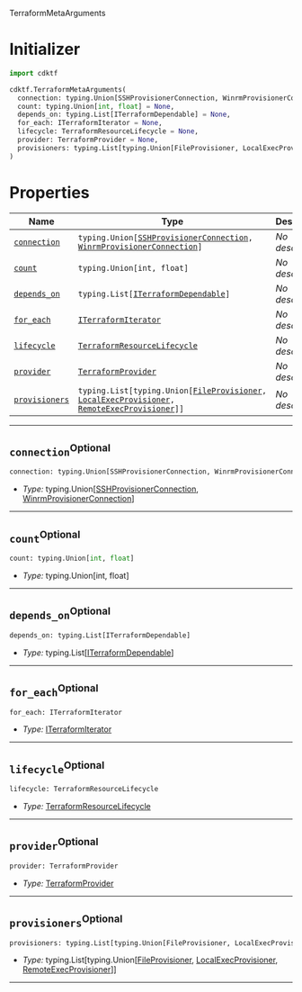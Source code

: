  TerraformMetaArguments <a name="TerraformMetaArguments" id="cdktf.TerraformMetaArguments"></a>

# Initializer <a name="Initializer" id="cdktf.TerraformMetaArguments.Initializer"></a>

```python
import cdktf

cdktf.TerraformMetaArguments(
  connection: typing.Union[SSHProvisionerConnection, WinrmProvisionerConnection] = None,
  count: typing.Union[int, float] = None,
  depends_on: typing.List[ITerraformDependable] = None,
  for_each: ITerraformIterator = None,
  lifecycle: TerraformResourceLifecycle = None,
  provider: TerraformProvider = None,
  provisioners: typing.List[typing.Union[FileProvisioner, LocalExecProvisioner, RemoteExecProvisioner]] = None
)
```

# Properties <a name="Properties" id="Properties"></a>

| **Name** | **Type** | **Description** |
| --- | --- | --- |
| <code><a href="#cdktf.TerraformMetaArguments.property.connection">connection</a></code> | <code>typing.Union[<a href="#cdktf.SSHProvisionerConnection">SSHProvisionerConnection</a>, <a href="#cdktf.WinrmProvisionerConnection">WinrmProvisionerConnection</a>]</code> | *No description.* |
| <code><a href="#cdktf.TerraformMetaArguments.property.count">count</a></code> | <code>typing.Union[int, float]</code> | *No description.* |
| <code><a href="#cdktf.TerraformMetaArguments.property.dependsOn">depends_on</a></code> | <code>typing.List[<a href="#cdktf.ITerraformDependable">ITerraformDependable</a>]</code> | *No description.* |
| <code><a href="#cdktf.TerraformMetaArguments.property.forEach">for_each</a></code> | <code><a href="#cdktf.ITerraformIterator">ITerraformIterator</a></code> | *No description.* |
| <code><a href="#cdktf.TerraformMetaArguments.property.lifecycle">lifecycle</a></code> | <code><a href="#cdktf.TerraformResourceLifecycle">TerraformResourceLifecycle</a></code> | *No description.* |
| <code><a href="#cdktf.TerraformMetaArguments.property.provider">provider</a></code> | <code><a href="#cdktf.TerraformProvider">TerraformProvider</a></code> | *No description.* |
| <code><a href="#cdktf.TerraformMetaArguments.property.provisioners">provisioners</a></code> | <code>typing.List[typing.Union[<a href="#cdktf.FileProvisioner">FileProvisioner</a>, <a href="#cdktf.LocalExecProvisioner">LocalExecProvisioner</a>, <a href="#cdktf.RemoteExecProvisioner">RemoteExecProvisioner</a>]]</code> | *No description.* |

---

## `connection`<sup>Optional</sup> <a name="connection" id="cdktf.TerraformMetaArguments.property.connection"></a>

```python
connection: typing.Union[SSHProvisionerConnection, WinrmProvisionerConnection]
```

- *Type:* typing.Union[<a href="#cdktf.SSHProvisionerConnection">SSHProvisionerConnection</a>, <a href="#cdktf.WinrmProvisionerConnection">WinrmProvisionerConnection</a>]

---

## `count`<sup>Optional</sup> <a name="count" id="cdktf.TerraformMetaArguments.property.count"></a>

```python
count: typing.Union[int, float]
```

- *Type:* typing.Union[int, float]

---

## `depends_on`<sup>Optional</sup> <a name="depends_on" id="cdktf.TerraformMetaArguments.property.dependsOn"></a>

```python
depends_on: typing.List[ITerraformDependable]
```

- *Type:* typing.List[<a href="#cdktf.ITerraformDependable">ITerraformDependable</a>]

---

## `for_each`<sup>Optional</sup> <a name="for_each" id="cdktf.TerraformMetaArguments.property.forEach"></a>

```python
for_each: ITerraformIterator
```

- *Type:* <a href="#cdktf.ITerraformIterator">ITerraformIterator</a>

---

## `lifecycle`<sup>Optional</sup> <a name="lifecycle" id="cdktf.TerraformMetaArguments.property.lifecycle"></a>

```python
lifecycle: TerraformResourceLifecycle
```

- *Type:* <a href="#cdktf.TerraformResourceLifecycle">TerraformResourceLifecycle</a>

---

## `provider`<sup>Optional</sup> <a name="provider" id="cdktf.TerraformMetaArguments.property.provider"></a>

```python
provider: TerraformProvider
```

- *Type:* <a href="#cdktf.TerraformProvider">TerraformProvider</a>

---

## `provisioners`<sup>Optional</sup> <a name="provisioners" id="cdktf.TerraformMetaArguments.property.provisioners"></a>

```python
provisioners: typing.List[typing.Union[FileProvisioner, LocalExecProvisioner, RemoteExecProvisioner]]
```

- *Type:* typing.List[typing.Union[<a href="#cdktf.FileProvisioner">FileProvisioner</a>, <a href="#cdktf.LocalExecProvisioner">LocalExecProvisioner</a>, <a href="#cdktf.RemoteExecProvisioner">RemoteExecProvisioner</a>]]

---
